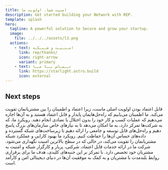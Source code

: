 ```yaml
---
title: امنیت شما، اولویت ما
description: Get started building your Network with REP.
template: splash
hero:
  tagline: A powerful solution to Secure and grow your startup.
  image:
    file: ../../../assets/l3.png
  actions:
    - text: امـنـیـت و شـبـکـه
      link: rep/thanks/
      icon: right-arrow
      variant: primary
    - text: تــمـاس بــا مــا
      link: https://starlight.astro.build
      icon: external
---
```



## Next steps

<CardGrid stagger>
	<Card title="قـابـل اعـتـماد" icon="approve-check-circle">
		قابل اعتماد بودن اولویت اصلی ماست، زیرا اعتماد و اطمینان را بین مشتریانمان تقویت می‌کند. ما اطمینان می‌یابیم که راه‌حل‌هایمان پایدار و قابل اعتماد هستند و به آن‌ها اجازه می‌دهیم که عملیات کسب و کار خود را بدون اختلال یا تضادی انجام دهند.
	</Card>
	<Card title="پیـشـرو" icon="rocket">
        رویکرد ما، که به شرکت‌ها تمرکز دارد، به ما امکان می‌دهد تا به نیازهای خاص سازمان‌های بزرگ پاسخ دهیم و راه‌حل‌های قابل توسعه و جامعی را ارائه دهیم تا زیرساخت‌های شبکه گسترده و داده‌های حساس آن‌ها را حفاظت کنیم.
	</Card>
	<Card title="خـلاق" icon="setting">
		رویکرد ما بهبود کارایی و عملکرد شبکه مشتریانمان را تقویت می‌کند، در حالی که در سطح بالاترین امنیت نگهداری می‌شود.
	</Card>
	<Card title="راه‌حل‌ یک مرحله" icon="random">
        شرکت ما در ارائه خدمات قابل اعتماد، شرکتی، پربار و کارگزار شبکه و امنیت به مشتریان خود تخصص دارد. با تمرکز بر این جنبه‌های کلیدی، هدف ما برای برقراری روابط بلندمدت با مشتریان و به کمک به موفقیت آن‌ها در دنیای دیجیتالی امن و کارآمد است.
	</Card>
</CardGrid>
